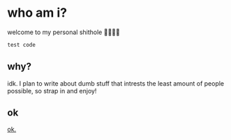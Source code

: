 # who am i?

welcome to my personal shithole 🙏🙏🙏🙏

```js
test code
```

## why?

idk. I plan to write about dumb stuff that intrests the least amount of people possible, so strap in and enjoy!

## ok

[ok.](https://www.youtube.com/watch?v=b8orB2dMUKQ)
